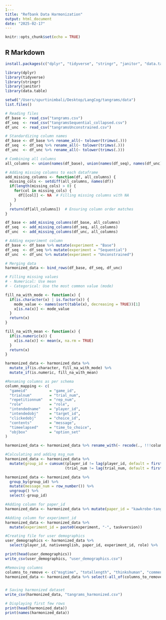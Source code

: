 ```yaml
---
1---
title: "Refbank Data Harmonization"
output: html_document
date: "2025-02-17"
---
```


```r
knitr::opts_chunk$set(echo = TRUE)
```

## R Markdown

```r
install.packages(c("dplyr", "tidyverse", "stringr", "janitor", "data.table"))

```

```r
library(dplyr)
library(tidyverse)
library(stringr)
library(janitor)
library(data.table)

setwd("/Users/spurtinimbali/Desktop/LangCog/tangrams/data") 
list.files()

# Reading files
df_base <- read_csv("tangrams.csv")
df_seq  <- read_csv("tangramsSequential_collapsed.csv")
df_unc  <- read_csv("tangramsUnconstrained.csv")

# Standardizing column names
df_base <- df_base %>% rename_all(~ tolower(trimws(.)))
df_seq  <- df_seq %>% rename_all(~ tolower(trimws(.)))
df_unc  <- df_unc %>% rename_all(~ tolower(trimws(.)))

# Combining all columns
all_columns <- union(names(df_base), union(names(df_seq), names(df_unc)))

# Adding missing columns to each dataframe
add_missing_columns <- function(df, all_columns) {
  missing_cols <- setdiff(all_columns, names(df))
  if(length(missing_cols) > 0) {
    for(col in missing_cols) {
      df[[col]] <- NA  # Filling missing columns with NA
    }
  }
  return(df[all_columns])  # Ensuring column order matches
}

df_base <- add_missing_columns(df_base, all_columns)
df_seq  <- add_missing_columns(df_seq, all_columns)
df_unc  <- add_missing_columns(df_unc, all_columns)

# Adding experiment column
df_base <- df_base %>% mutate(experiment = "Base")
df_seq  <- df_seq %>% mutate(experiment = "Sequential")
df_unc  <- df_unc %>% mutate(experiment = "Unconstrained")

# Merging data
harmonized_data <- bind_rows(df_base, df_seq, df_unc)

# Filling missing values
# - Numerical: Use mean
# - Categorical: Use the most common value (mode)

fill_na_with_mode <- function(x) {
  if(is.character(x) | is.factor(x)) {
    mode_value <- names(sort(table(x), decreasing = TRUE))[1]
    x[is.na(x)] <- mode_value
  }
  return(x)
}

fill_na_with_mean <- function(x) {
  if(is.numeric(x)) {
    x[is.na(x)] <- mean(x, na.rm = TRUE)
  }
  return(x)
}

harmonized_data <- harmonized_data %>% 
  mutate_if(is.character, fill_na_with_mode) %>% 
  mutate_if(is.numeric, fill_na_with_mean)

#Renaming columns as per schema
column_mapping <- c(
  "gameid"          = "game_id",
  "trialnum"        = "trial_num",
  "repetitionnum"   = "rep_num",
  "role"            = "role",
  "intendedname"    = "player_id",
  "intendedobj"     = "target_id",
  "clickedobj"      = "choice_id",
  "contents"        = "message",
  "timeelapsed"     = "time_to_choice",
  "objbox"          = "option_set"
)

harmonized_data <- harmonized_data %>% rename_with(~ recode(., !!!column_mapping))

#Calculating and adding msg_num
harmonized_data <- harmonized_data %>%
  mutate(group_id = cumsum((player_id != lag(player_id, default = first(player_id))) | 
                           (trial_num != lag(trial_num, default = first(trial_num)))))

harmonized_data <- harmonized_data %>%
  group_by(group_id) %>%
  mutate(message_num = row_number()) %>%
  ungroup() %>%
  select(-group_id) 

#Adding column for paper_id 
harmonized_data <- harmonized_data %>% mutate(paper_id = "kawkrobe-tangrams")

#Adding column for experiment_id 
harmonized_data <- harmonized_data %>%
  mutate(experiment_id = paste0(experiment, "-", taskversion))

#Creating file for user demographics
user_demographics <- harmonized_data %>%
  select(player_id, nativeenglish, paper_id, experiment_id, role) %>%  

print(head(user_demographics))
write_csv(user_demographics, "user_demographics.csv")

#Removing columns
columns_to_remove <- c("msgtime", "totallength", "thinkshuman", "comments", "ratepartner", "nativeenglish", "time", "correct"     , "numrawwords" , "repetitionscore", "taskversion", "experiment")
harmonized_data <- harmonized_data %>% select(-all_of(columns_to_remove))


# Saving harmonized dataset
write_csv(harmonized_data, "tangrams_harmonized.csv")

# Displaying first few rows
print(head(harmonized_data))
print(names(harmonized_data))
```


